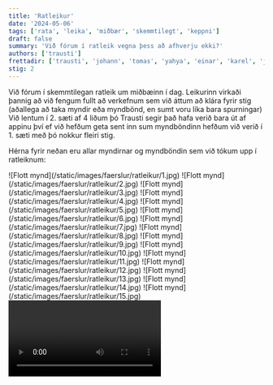 ```yaml
---
title: 'Ratleikur'
date: '2024-05-06'
tags: ['rata', 'leika', 'miðbær', 'skemmtilegt', 'keppni']
draft: false
summary: 'Við fórum í ratleik vegna þess að afhverju ekki?'
authors: ['trausti']
frettadir: ['trausti', 'johann', 'tomas', 'yahya', 'einar', 'karel', 'jon']
stig: 2
---
```



Við fórum í skemmtilegan ratleik um miðbæinn í dag.
Leikurinn virkaði þannig að við fengum fullt að verkefnum sem við áttum að klára
fyrir stig (aðallega að taka myndir eða myndbönd, en sumt voru líka bara spurningar)
Við lentum í 2. sæti af 4 liðum þó Trausti segir það hafa verið bara út af appinu því 
ef við hefðum geta sent inn sum myndböndinn hefðum við verið í 1. sæti með þó nokkur fleiri stig.


Hérna fyrir neðan eru allar myndirnar og myndböndin sem við tókum upp í ratleiknum:


<Grid>
  <GridItem>
![Flott mynd](/static/images/faerslur/ratleikur/1.jpg)
  </GridItem>
  <GridItem>![Flott mynd](/static/images/faerslur/ratleikur/2.jpg)</GridItem>
  <GridItem>![Flott mynd](/static/images/faerslur/ratleikur/3.jpg)</GridItem>
  <GridItem>![Flott mynd](/static/images/faerslur/ratleikur/4.jpg)</GridItem>
  <GridItem>![Flott mynd](/static/images/faerslur/ratleikur/5.jpg)</GridItem>
  <GridItem>![Flott mynd](/static/images/faerslur/ratleikur/6.jpg)</GridItem>
  <GridItem>![Flott mynd](/static/images/faerslur/ratleikur/7.jpg)</GridItem>
  <GridItem>![Flott mynd](/static/images/faerslur/ratleikur/8.jpg)</GridItem>
  <GridItem>![Flott mynd](/static/images/faerslur/ratleikur/9.jpg)</GridItem>
  <GridItem>![Flott mynd](/static/images/faerslur/ratleikur/10.jpg)</GridItem>
  <GridItem>![Flott mynd](/static/images/faerslur/ratleikur/11.jpg)</GridItem>
  <GridItem>![Flott mynd](/static/images/faerslur/ratleikur/12.jpg)</GridItem>
  <GridItem>![Flott mynd](/static/images/faerslur/ratleikur/13.jpg)</GridItem>
  <GridItem>![Flott mynd](/static/images/faerslur/ratleikur/14.jpg)</GridItem>
  <GridItem>![Flott mynd](/static/images/faerslur/ratleikur/15.jpg)</GridItem>
</Grid>


<Video id="QaDSJaY0XIc" />


<Video id="A8AcI5Q2DiM" />


<Video id="u2osgo5mYg8" />


<Video id="_J75OKoCdDQ" />


<Video id="s8mJ2_CtlCo" />


<Video id="HyvUtP2vGKc" />


<Video id="B5SNkBYxx-4" />


<Video id="kCjDtcmCLzY" />


<Video id="fH3fAYawVkA" />


Þetta var mjög skemmtilegt og miklar þakkir til þeirra sem unnu í þessu og þeirra ókunnuga sem ákváðu að hjálpa okkur í leiknum okkar.